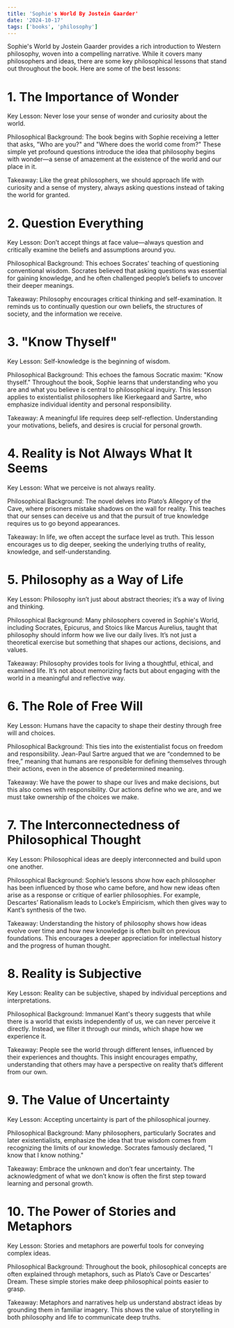 ```yaml
---
title: 'Sophie's World By Jostein Gaarder'
date: '2024-10-17'
tags: ['books', 'philosophy']
---
```


Sophie's World by Jostein Gaarder provides a rich introduction to Western philosophy, woven into a compelling narrative. While it covers many philosophers and ideas, there are some key philosophical lessons that stand out throughout the book. Here are some of the best lessons:

# 1. The Importance of Wonder
Key Lesson: Never lose your sense of wonder and curiosity about the world.

Philosophical Background: The book begins with Sophie receiving a letter that asks, "Who are you?" and "Where does the world come from?" These simple yet profound questions introduce the idea that philosophy begins with wonder—a sense of amazement at the existence of the world and our place in it.

Takeaway: Like the great philosophers, we should approach life with curiosity and a sense of mystery, always asking questions instead of taking the world for granted.

# 2. Question Everything
Key Lesson: Don’t accept things at face value—always question and critically examine the beliefs and assumptions around you.

Philosophical Background: This echoes Socrates' teaching of questioning conventional wisdom. Socrates believed that asking questions was essential for gaining knowledge, and he often challenged people’s beliefs to uncover their deeper meanings.

Takeaway: Philosophy encourages critical thinking and self-examination. It reminds us to continually question our own beliefs, the structures of society, and the information we receive.

# 3. "Know Thyself"
Key Lesson: Self-knowledge is the beginning of wisdom.

Philosophical Background: This echoes the famous Socratic maxim: "Know thyself." Throughout the book, Sophie learns that understanding who you are and what you believe is central to philosophical inquiry. This lesson applies to existentialist philosophers like Kierkegaard and Sartre, who emphasize individual identity and personal responsibility.

Takeaway: A meaningful life requires deep self-reflection. Understanding your motivations, beliefs, and desires is crucial for personal growth.

# 4. Reality is Not Always What It Seems
Key Lesson: What we perceive is not always reality.

Philosophical Background: The novel delves into Plato’s Allegory of the Cave, where prisoners mistake shadows on the wall for reality. This teaches that our senses can deceive us and that the pursuit of true knowledge requires us to go beyond appearances.

Takeaway: In life, we often accept the surface level as truth. This lesson encourages us to dig deeper, seeking the underlying truths of reality, knowledge, and self-understanding.

# 5. Philosophy as a Way of Life
Key Lesson: Philosophy isn’t just about abstract theories; it’s a way of living and thinking.

Philosophical Background: Many philosophers covered in Sophie's World, including Socrates, Epicurus, and Stoics like Marcus Aurelius, taught that philosophy should inform how we live our daily lives. It’s not just a theoretical exercise but something that shapes our actions, decisions, and values.

Takeaway: Philosophy provides tools for living a thoughtful, ethical, and examined life. It’s not about memorizing facts but about engaging with the world in a meaningful and reflective way.

# 6. The Role of Free Will
Key Lesson: Humans have the capacity to shape their destiny through free will and choices.

Philosophical Background: This ties into the existentialist focus on freedom and responsibility. Jean-Paul Sartre argued that we are “condemned to be free,” meaning that humans are responsible for defining themselves through their actions, even in the absence of predetermined meaning.

Takeaway: We have the power to shape our lives and make decisions, but this also comes with responsibility. Our actions define who we are, and we must take ownership of the choices we make.

# 7. The Interconnectedness of Philosophical Thought
Key Lesson: Philosophical ideas are deeply interconnected and build upon one another.

Philosophical Background: Sophie’s lessons show how each philosopher has been influenced by those who came before, and how new ideas often arise as a response or critique of earlier philosophies. For example, Descartes’ Rationalism leads to Locke’s Empiricism, which then gives way to Kant’s synthesis of the two.

Takeaway: Understanding the history of philosophy shows how ideas evolve over time and how new knowledge is often built on previous foundations. This encourages a deeper appreciation for intellectual history and the progress of human thought.

# 8. Reality is Subjective
Key Lesson: Reality can be subjective, shaped by individual perceptions and interpretations.

Philosophical Background: Immanuel Kant's theory suggests that while there is a world that exists independently of us, we can never perceive it directly. Instead, we filter it through our minds, which shape how we experience it.

Takeaway: People see the world through different lenses, influenced by their experiences and thoughts. This insight encourages empathy, understanding that others may have a perspective on reality that’s different from our own.

# 9. The Value of Uncertainty
Key Lesson: Accepting uncertainty is part of the philosophical journey.

Philosophical Background: Many philosophers, particularly Socrates and later existentialists, emphasize the idea that true wisdom comes from recognizing the limits of our knowledge. Socrates famously declared, "I know that I know nothing."

Takeaway: Embrace the unknown and don’t fear uncertainty. The acknowledgment of what we don’t know is often the first step toward learning and personal growth.

# 10. The Power of Stories and Metaphors
Key Lesson: Stories and metaphors are powerful tools for conveying complex ideas.

Philosophical Background: Throughout the book, philosophical concepts are often explained through metaphors, such as Plato’s Cave or Descartes’ Dream. These simple stories make deep philosophical points easier to grasp.

Takeaway: Metaphors and narratives help us understand abstract ideas by grounding them in familiar imagery. This shows the value of storytelling in both philosophy and life to communicate deep truths.
